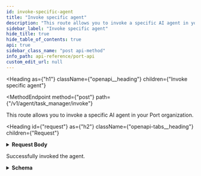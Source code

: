 ```yaml
---
id: invoke-specific-agent
title: "Invoke specific agent"
description: "This route allows you to invoke a specific AI agent in your Port organization."
sidebar_label: "Invoke specific agent"
hide_title: true
hide_table_of_contents: true
api: true
sidebar_class_name: "post api-method"
info_path: api-reference/port-api
custom_edit_url: null
---
```



<Heading
  as={"h1"}
  className={"openapi__heading"}
  children={"Invoke specific agent"}
>
</Heading>

<MethodEndpoint
  method={"post"}
  path={"/v1/agent/task_manager/invoke"}
>
</MethodEndpoint>

This route allows you to invoke a specific AI agent in your Port organization.

<Heading
  id={"request"}
  as={"h2"}
  className={"openapi-tabs__heading"}
  children={"Request"}
>
</Heading>

<MimeTabs>
<TabItem label={"application/json"} value={"application/json"}>
<SchemaTabs>
<TabItem label={"Schema"} value={"Schema"}>
<details style={{}} className={"openapi-markdown__details"}>
<summary style={{}}>
<strong>Request Body</strong>
</summary>
<div style={{"textAlign":"left","marginLeft":"1rem"}}>
<SchemaItem
  collapsible={false}
  name={"prompt"}
  required={true}
  schemaName={"string"}
  qualifierMessage={undefined}
  schema={{"type":"string","description":"The prompt to send to the AI agent"}}
>
</SchemaItem>
</div>
</details>
</TabItem>
<TabItem label={"Example"} value={"Example"}>
<ResponseSamples
  responseExample={`{
  "prompt": "Who is on call for the payments service?"
}`}
  language={"json"}
>
</ResponseSamples>
</TabItem>
</SchemaTabs>
</TabItem>
</MimeTabs>

<div>
<ApiTabs>
<TabItem label={"200"} value={"200"}>
<div>

Successfully invoked the agent.

</div>
<div>
<MimeTabs className={"openapi-tabs__mime"}>
<TabItem label={"application/json"} value={"application/json"}>
<SchemaTabs className={"openapi-tabs__schema"}>
<TabItem label={"Schema"} value={"Schema"}>
<details style={{}} className={"openapi-markdown__details response"}>
<summary style={{}} className={"openapi-markdown__details-summary-response"}>
<strong>Schema</strong>
</summary>
<div style={{"textAlign":"left","marginLeft":"1rem"}}>
<SchemaItem
  collapsible={false}
  name={"ok"}
  required={true}
  schemaName={"boolean"}
  qualifierMessage={"**Possible values:** [`true`]"}
  schema={{"type":"boolean","enum":[true]}}
>
</SchemaItem>
<SchemaItem
  collapsible={true}
  name={"invocation"}
  required={true}
  schemaName={"object"}
  qualifierMessage={undefined}
  schema={{"type":"object","properties":{"identifier":{"type":"string","description":"The unique identifier for this invocation"}}}}
>
</SchemaItem>
</div>
</details>
</TabItem>
<TabItem label={"Example"} value={"Example"}>
<ResponseSamples
  responseExample={`{
  "ok": true,
  "invocation": {
    "identifier": "742c2dfb-b96b-46a1-a3c1-215c2b492d05"
  }
}`}
  language={"json"}
>
</ResponseSamples>
</TabItem>
</SchemaTabs>
</TabItem>
</MimeTabs>
</div>
</TabItem>
</ApiTabs>
</div> 